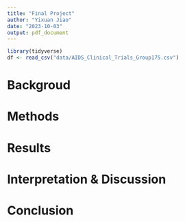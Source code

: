 ```yaml
---
title: "Final Project"
author: "Yixuan Jiao"
date: "2023-10-03"
output: pdf_document
---
```


```r
library(tidyverse)
df <- read_csv("data/AIDS_Clinical_Trials_Group175.csv")
```

# Backgroud

# Methods

# Results

# Interpretation & Discussion

# Conclusion



